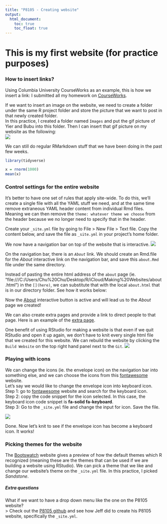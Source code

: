 ```yaml
---
title: "P8105 - Creating website"
output: 
  html_document:
    toc: true
    toc_float: true
---
```


# This is my first website (for practice purposes)

### How to insert links?

Using Columbia University CourseWorks as an example, this is how we insert a link: 
I submitted all my homework on [CourseWorks](https://courseworks2.columbia.edu/).

If we want to insert an image on the website, we need to create a folder under the same R project folder and store the picture that we want to post in that newly created folder.                            
In this practice, I created a folder named `Images` and put the gif picture of Yier and Bubu into this folder. Then I can insert that gif picture on my website as the following:                             
![](Images/YierBubu_koujio.gif)

We can still do regular RMarkdown stuff that we have been doing in the past few weeks.
```r
library(tidyverse)

x = rnorm(1000)
mean(x)
```


### Control settings for the entire website

It’s better to have one set of rules that apply site-wide. To do this, we’ll create a single file with all the YAML stuff we need, and at the same time remove extraneous YAML header content from individual
Rmd files. Meaning we can then remove the `theme: whatever theme we choose` from the header because we no longer need to specify that in the header.

Create your `_site.yml` file by going to File > New File > Text file. Copy the content below, and save the file as `_site.yml` in your project’s home folder.

We now have a navigation bar on top of the website that is interactive.
![](Images/Interactive navigation bar.jpg)

On the navigation bar, there is an *`About`* link. We should create an Rmd.file for the *About* interactive link on the navigation bar, and save this `about.Rmd` file under the same directory.

Instead of pasting the entire html address of the `about` page (ie. "file:///C:/Users/Chu%20Chu/Desktop/R/iCloud/Making%20Websites/about.html") in the `[](here)`, we can substitute that with the
local `about.html` that is in our directory folder. See how it works below:

Now the [About](about.html) interactive button is active and will lead us to the *About* page we created!

We can also create extra pages and provide a link to direct people to that page. Here is an example of the [extra page](Extra_page.html).

One benefit of using RStudio for making a website is that even if we quit RStudio and open it up again, we don't have to knit every single html file that we created for this website. We can rebuild the website by clicking the `Build Website` on the top right hand panel next to the `Git`. 
![](Images/Rebuild website.jpg)

### Playing with icons

We can change the icons (ie. the envelope icon) on the navigation bar into something else, and we can choose the icons from this [fontawesome](https://fontawesome.com/icons) website.                        
Let's say we would like to change the envelope icon into keyboard icon.                                                                                                                               
Step 1: go to [fontawesome](https://fontawesome.com/icons) website and search for the keyboard icon.                                                                                                        
Step 2: copy the code snippet for the icon selected. In this case, the keyboard icon code snippet is **fa-solid fa-keyboard**.                                                                               
Step 3: Go to the `_site.yml` file and change the input for icon. Save the file.

![](Images/change icon.jpg)

Done. Now let's knit to see if the envelope icon has become a keyboard icon. It works!


### Picking themes for the website

The [Bootswatch](https://bootswatch.com/3/) website gives a preview of how the default themes which R recognized (meaning these are the themes that can be used if we are building a website using RStudio).
We can pick a theme that we like and change our website's theme on the `_site.yml` file. In this practice, I picked *Sandstone*.


##### Extra questions

What if we want to have a drop down menu like the one on the P8105 website?                                                                                                                           
> Check out the [P8105 github](https://github.com/P8105/p8105.github.io) and see how Jeff did to create his P8105 website, specifically the `_site.yml`. 






